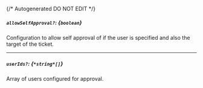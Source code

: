 {/* Autogenerated DO NOT EDIT  */}
##### `allowSelfApproval?`: *{`boolean`}*
Configuration to allow self approval of if the user is specified and also the target of the ticket.

---
##### `userIds?`: *{`*string*[]`}*
Array of users configured for approval.

